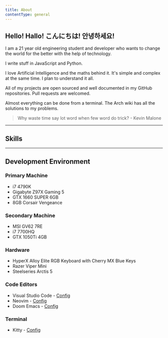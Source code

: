 ```yaml
---
title: About
contentType: general
---
```



## Hello! Hallo! こんにちは! 안녕하세요!

I am a 21 year old engineering student and developer who wants to change the world for the better with the help of technology.

I write stuff in JavaScript and Python.

I love Artificial Intelligence and the maths behind it. It's simple and complex at the same time. I plan to understand it all.

All of my projects are open sourced and well documented in my GitHub repositories. Pull requests are welcomed.

Almost everything can be done from a terminal. The Arch wiki has all the solutions to my problems.

> Why waste time say lot word when few word do trick? - Kevin Malone

---

## Skills

<Skills />

---

## Development Environment

### Primary Machine

- i7 4790K
- Gigabyte Z97X Gaming 5
- GTX 1660 SUPER 6GB
- 8GB Corsair Vengeance

### Secondary Machine

- MSI GV62 7RE
- i7 7700HQ
- GTX 1050Ti 4GB

### Hardware

- HyperX Alloy Elite RGB Keyboard with Cherry MX Blue Keys
- Razer Viper Mini
- Steelseries Arctis 5

### Code Editors

- Visual Studio Code - [Config](https://gist.github.com/amogh-w/a7eb9470b0691a6e8d817dd2153dcbbb)
- Neovim - [Config](https://github.com/amogh-w/dotfiles/tree/master/nvim/.config/nvim)
- Doom Emacs - [Config](https://github.com/amogh-w/dotfiles/tree/master/emacs/.doom.d)

### Terminal

- Kitty - [Config](https://github.com/amogh-w/dotfiles/tree/master/kitty/.config/kitty)

